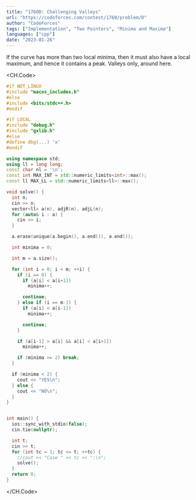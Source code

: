 ```yaml
---
title: "1760D: Challenging Valleys"
url: "https://codeforces.com/contest/1760/problem/D"
author: "CodeForces"
tags: ["Implementation", "Two Pointers", "Minima and Maxima"]
languages: ["cpp"]
date: "2023-01-26"
---
```


If the curve has more than two local minima, then it must also have a local maximum, and hence it contains a peak. Valleys only, around here.

<CH.Code>

```cpp
#if NOT_LINUX
#include "macos_includes.h"
#else
#include <bits/stdc++.h>
#endif

#if LOCAL
#include "debug.h"
#include "gxlib.h"
#else
#define dbg(...) 'x'
#endif

using namespace std;
using ll = long long;
const char nl = '\n';
const int MAX_INT = std::numeric_limits<int>::max();
const ll MAX_LL = std::numeric_limits<ll>::max();

void solve() {
  int n;
  cin >> n;
  vector<ll> a(n), adjR(n), adjL(n);
  for (auto& i : a) {
    cin >> i;
  }

  a.erase(unique(a.begin(), a.end()), a.end());

  int minima = 0;

  int m = a.size();

  for (int i = 0; i < m; ++i) {
    if (i == 0) {
      if (a[i] < a[i+1])
        minima++;

      continue;
    } else if (i == m-1) {
      if (a[i] < a[i-1])
        minima++;

      continue;
    }

    if (a[i-1] > a[i] && a[i] < a[i+1])
      minima++;

    if (minima >= 2) break;
  }

  if (minima < 2) {
    cout << "YES\n";
  } else {
    cout << "NO\n";
  }
}


int main() {
  ios::sync_with_stdio(false);
  cin.tie(nullptr);

  int t;
  cin >> t;
  for (int tc = 1; tc <= t; ++tc) {
    //cout << "Case " << tc << ":\n";
    solve();
  }
  return 0;
}

```

</CH.Code>
